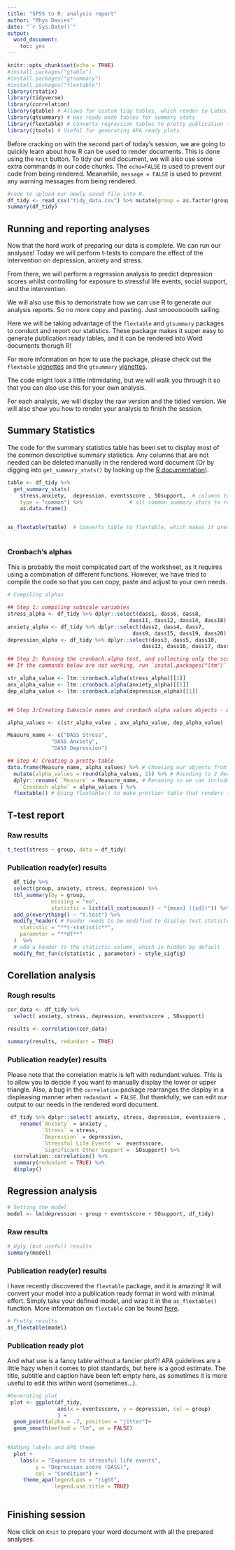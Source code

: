 ---
title: "SPSS to R: analysis report"
author: "Rhys Davies"
date: "`r Sys.Date()`"
output: 
  word_document:
    toc: yes
---

```{r setup, include=FALSE}
knitr::opts_chunk$set(echo = TRUE)
#install.packages("gtable")
#install.packages("gtsummary")
#install.packages("flextable")
library(rstatix)
library(tidyverse)
library(correlation)
library(gtable) # Allows for custom tidy tables, which render to Latex, word, pdf, html
library(gtsummary) # Has ready made tables for summary stats
library(flextable) # Converts regression tables to pretty publication tables
library(jtools) # Useful for generating APA ready plots


```

Before cracking on with the second part of today's session, we are going to quickly learn about how R can be used to render documents. This is done using the `Knit` button. To tidy our end document, we will also use some extra commands in our code chunks. The `echo=FALSE` is used to prevent our code from being rendered. Meanwhile, `message = FALSE` is used to prevent any warning messages from being rendered.

```{r, echo=FALSE, message = FALSE, results= FALSE}
#code to upload our newly saved file into R.
df_tidy <- read_csv("tidy_data.csv") %>% mutate(group = as.factor(group))
summary(df_tidy) 
```

## Running and reporting analyses

Now that the hard work of preparing our data is complete. We can run our analyses! Today we will perform t-tests to compare the effect of the intervention on depression, anxiety and stress.

From there, we will perform a regression analysis to predict depression scores whilst controlling for exposure to stressful life events, social support, and the intervention.

We will also use this to demonstrate how we can use R to generate our analysis reports. So no more copy and pasting. Just smoooooooth sailing.

Here we will be taking advantage of the `flextable` and `gtsummary` packages to conduct and report our statistics. These package makes it super easy to generate publication ready tables, and it can be rendered into Word documents thorugh R!

For more information on how to use the package, please check out the `flextable` [vignettes](https://ardata-fr.github.io/flextable-book/) and the `gtsummary` [vignettes](https://www.danieldsjoberg.com/gtsummary/articles/tbl_summary.html).

The code might look a little intimidating, but we will walk you through it so that you can also use this for your own analysis.

For each analysis, we will display the raw version and the tidied version. We will also show you how to render your analysis to finish the session.

## Summary Statistics

The code for the summary statistics table has been set to display most of the common descriptive summary statistics. Any columns that are not needed can be deleted manually in the rendered word document (Or by digging into `get_summary_stats()` by looking up the [R documentation](https://www.rdocumentation.org/packages/rstatix/versions/0.7.2/topics/get_summary_stats)). 

```{r, echo = FALSE, message= FALSE}

table <- df_tidy %>%  
  get_summary_stats(
    stress,anxiety,  depression, eventsscore , SOsupport,  # columns to calculate for
    type = "common") %>%               # all common summary stats to return
    as.data.frame()


as_flextable(table)  # Converts table to flextable, which makes it prettier and allows for rendering into Word. 
 

```

### Cronbach's alphas

This is probably the most complicated part of the worksheet, as it requires using a combination of different functions. However, we have tried to compile the code so that you can copy, paste and adjust to your own needs.

```{r, echo = FALSE, message = FALSE}

# Compiling alphas

## Step 1: compiling subscale variables
stress_alpha <- df_tidy %>% dplyr::select(dass1, dass6, dass8,
                                       dass11, dass12, dass14, dass18)
anxiety_alpha <- df_tidy %>% dplyr::select(dass2, dass4, dass7,
                                        dass9, dass15, dass19, dass20) 
depression_alpha <- df_tidy %>% dplyr::select(dass3, dass5, dass10, 
                                           dass13, dass16, dass17, dass21) 

## Step 2: Running the cronbach.alpha test, and collecting only the score.
## If the commands below are not working, run `instal.packages("ltm")` in the console first. 

str_alpha_value <- ltm::cronbach.alpha(stress_alpha)[[1]]
anx_alpha_value <- ltm::cronbach.alpha(anxiety_alpha)[[1]]
dep_alpha_value <- ltm::cronbach.alpha(depression_alpha)[[1]]


## Step 3:Creating Subscale names and cronbach alpha values objects - make sure values align with names

alpha_values <- c(str_alpha_value , anx_alpha_value, dep_alpha_value)

Measure_name <- c("DASS Stress", 
              "DASS Anxiety",
              "DASS Depression")

## Step 4: Creating a pretty table
data.frame(Measure_name, alpha_values) %>% # Choosing our objects from step 3
  mutate(alpha_values = round(alpha_values, 2)) %>% # Rounding to 2 decimal places
  dplyr::rename( `Measure` = Measure_name, # Renaming so we can include spaces
    `Cronbach alpha` = alpha_values ) %>% 
  flextable() # Using flextable() to make prettier table that renders to word.
```

## T-test report

### Raw results

```{r, echo=FALSE, message = FALSE}
t_test(stress ~ group, data = df_tidy)
```

### Publication ready(er) results

```{r, echo=FALSE, message = FALSE}
  df_tidy %>%
  select(group, anxiety, stress, depression) %>%
  tbl_summary(by = group, 
              missing = "no",
              statistic = list(all_continuous() ~ "{mean} ({sd})")) %>%
  add_p(everything() ~ "t.test") %>%
  modify_header( # header needs to be modified to display test statistc and df 
    statistic = "**t-statistic**", 
    parameter = "**df**"
  )  %>%
  # add a header to the statistic column, which is hidden by default
  modify_fmt_fun(c(statistic , parameter) ~ style_sigfig)
```

## Corellation analysis

### Rough results

```{r, results = "asis", echo = FALSE, message = FALSE}

cor_data <- df_tidy %>% 
  select( anxiety, stress, depression, eventsscore , SOsupport)

results <- correlation(cor_data)

summary(results, redundant = TRUE)

```

### Publication ready(er) results

Please note that the correlation matrix is left with redundant values. This is to allow you to decide if you want to manually display the lower or upper triangle. Also, a bug in the `correlation` package rearranges the display in a displeasing manner when `redundant = FALSE`. But thankfully, we can edit our output to our needs in the rendered word document.

```{r, results = "asis", echo = FALSE, message = FALSE}

 df_tidy %>% dplyr::select( anxiety, stress, depression, eventsscore , SOsupport) %>%
    rename(`Anxiety` = anxiety ,
           `Stress` = stress,
           `Depression` = depression,
           `Stressful Life Events` =  eventsscore,
           `Significant Other Support`=  SOsupport) %>% 
  correlation::correlation() %>% 
  summary(redundant = TRUE) %>%
  display()

```

## Regression analysis

```{r, echo = FALSE, message = FALSE}
# Setting the model
model <- lm(depression ~ group + eventsscore + SOsupport, df_tidy)

```

### Raw results

```{r, echo = FALSE, message = FALSE}
# Ugly (but useful) results 
summary(model)

```

### Publication ready(er) results

I have recently discovered the `flextable` package, and it is amazing! It will convert your model into a publication ready format in word with minimal effort. Simply take your defined model, and wrap it in the `as_flextable()` function. More information on `flextable` can be found [here](https://ardata-fr.github.io/flextable-book/index.html).

```{r, echo = FALSE, message = FALSE}
# Pretty results 
as_flextable(model)
```

### Publication ready plot

And what use is a fancy table without a fancier plot?! APA guidelines are a little hazy when it comes to plot standards, but here is a good estimate. The title, subtitle and caption have been left empty here, as sometimes it is more useful to edit this within word (sometimes...).

```{r, echo = FALSE, message = FALSE}
#Generating plot
 plot <- ggplot(df_tidy,
                aes(x = eventsscore, y = depression, col = group)
                ) +
  geom_point(alpha = .7, position = "jitter")+
  geom_smooth(method = "lm", se = FALSE) 
  

#Adding labels and APA theme
  plot +
    labs(x = "Exposure to stressful life events",
         y = "Depression score (DASS)",
         col = "Condition") +
     theme_apa(legend.pos = "right", 
               legend.use.title = TRUE) 
    

```

## Finishing session

Now click on `Knit` to prepare your word document with all the prepared analyses.

